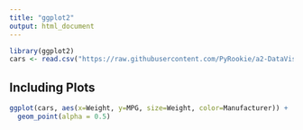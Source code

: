 ```yaml
---
title: "ggplot2"
output: html_document
---
```


```r
library(ggplot2)
cars <- read.csv("https://raw.githubusercontent.com/PyRookie/a2-DataVis-5ways/main/cars-sample.csv")
```

## Including Plots

```r
ggplot(cars, aes(x=Weight, y=MPG, size=Weight, color=Manufacturer)) + 
  geom_point(alpha = 0.5)
```

